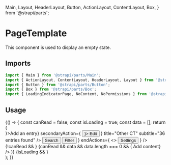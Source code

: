 <!--- EmptyStateLayout.stories.mdx --->

  Main,
  Layout,
  HeaderLayout,
  Button,
  ActionLayout,
  ContentLayout,
  Box,
} from '@strapi/parts';

<Meta title="templates/PageTemplate" />

# PageTemplate

This component is used to display an empty state.

## Imports

```js
import { Main } from '@strapi/parts/Main';
import { ActionLayout, ContentLayout, HeaderLayout, Layout } from '@strapi/parts/Layout';
import { Button } from '@strapi/parts/Button';
import { Box } from '@strapi/parts/Box';
import { LoadingIndicatorPage, NoContent, NoPermissions } from '@strapi/helper-plugin';
```

## Usage

<Canvas>
  <Story name="base">
    {() => {
      const canRead = false;
      const isLoading = true;
      const data = [];
      return (
        <Box background="neutral100">
          <Layout>
            <Main aria-busy={isLoading}>
              <HeaderLayout
                primaryAction={<Button startIcon={<AddIcon />}>Add an entry</Button>}
                secondaryAction={
                  <Button variant="tertiary" startIcon={<EditIcon />}>
                    Edit
                  </Button>
                }
                title="Other CT"
                subtitle="36 entries found"
              />
              <ActionLayout
                startActions={
                  <>
                    <Button variant="tertiary">Search</Button>
                    <Button variant="tertiary">Filter</Button>
                  </>
                }
                endActions={
                  <>
                    <Button variant="tertiary">Settings</Button>
                  </>
                }
              />
              <ContentLayout>
                {!canRead && <NoPermissions />}
                {canRead && data && data.length === 0 && (
                  <NoContent content="No content available" action={<Button>Add content</Button>} />
                )}
                {isLoading && <LoadingIndicatorPage />}
              </ContentLayout>
            </Main>
          </Layout>
        </Box>
      );
    }}
  </Story>
</Canvas>
